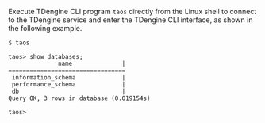 Execute TDengine CLI program `taos` directly from the Linux shell to connect to the TDengine service and enter the TDengine CLI interface, as shown in the following example.

```text
$ taos

taos> show databases;
              name              |
=================================
 information_schema             |
 performance_schema             |
 db                             |
Query OK, 3 rows in database (0.019154s)

taos>
```
